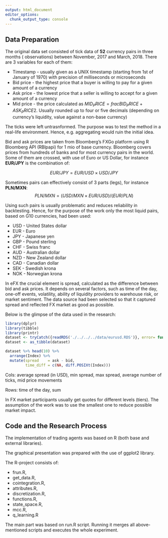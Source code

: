 ```yaml
---
output: html_document
editor_options:
  chunk_output_type: console
---
```

## Data Preparation

The original data set consisted of tick data of **52** currency pairs in three months
( observations) between November, 2017 and March, 2018. There are 3 variables for each of them:

* Timestamp - usually given as a UNIX timestamp (starting from 1st of January of 1970) with precision of milliseconds or microseconds
* Bid price - the highest price that a buyer is willing to pay for a given amount of a currency
* Ask price - the lowest price that a seller is willing to accept for a given amount of a currency
* Mid price - the price calculated as $MID_PRICE = frac{BID_PRICE + ASK_PRICE}{2}$. Usually rounded up to four or five decimals (depending on currency's liquidity, value against a non-base currency)



The ticks were left untrasnformed. The purpose was to test the method in a real-life environment. Hence, e.g. aggregating would ruin the initial idea.

Bid and ask prices are taken from Bloomberg's FXGo platform using R Bloomberg API (RBlpapi) for 1 mio of base currency.
Bloomberg covers prices from hundreds of banks and for most currency pairs in the world. Some of them are crossed, with use of Euro or US Dollar, for instance **EUR/JPY** is the combination of:

$$EUR/JPY = EUR/USD\times USD/JPY$$

Sometimes pairs can effectively consist of 3 parts (legs), for instance **PLN/MXN**:
$$PLN/MXN = (USD/MXN\times EUR/USD)/(EUR/PLN)$$

Using such pairs is usually problematic and reduces reliability in backtesting. Hence, for the purpose of the work only the most liquid pairs, based on G10 currencies, had been used:

* USD - United States dollar
* EUR - Euro
* JPY - Japanese yen
* GBP - Pound sterling
* CHF - Swiss franc
* AUD - Australian dollar
* NZD - New Zealand dollar
* CAD - Canadian dollar
* SEK - Swedish krona
* NOK - Norwegian krona

In eFX the crucial element is spread, calculated as the difference between bid and ask prices. It depends on several factors, such as time of the day, one-off events, volatility, ability of liquidity providers to warehouse risk, or market sentiment. The data source had been selected so that it captured spread and reflected FX market as good as possible.

Below is the glimpse of the data used in the research:


```r
library(dplyr)
library(tibble)
library(printr)
dataset <- tryCatch({readRDS('./../../../data/eurusd.RDS')}, error= function(x) getwd())
dataset <- as_tibble(dataset)

```

```r
dataset %>% head(10) %>%
  arrange(Index) %>%
  mutate(spread    = ask - bid,
         time_diff = c(NA, diff.POSIXt(Index)))


```


Cols: average spread (in USD), min spread, max spread, average number of ticks, mid price movements

Rows: time of the day, sum

In FX market participants usually get quotes for different levels (tiers). The assumption of the work was to use the smallest one to reduce possible market impact.

## Code and the Research Process

The implementation of trading agents was based on R (both base and external libraries).

The graphical presentation was prepared with the use of ggplot2 library.


The R-project consists of:

* frun.R,
* get_data.R,
* cointegration.R,
* attributes.R,
* discretization.R,
* functions.R,
* state_space.R,
* mcc.R,
* q_learning.R



The main part was based on run.R script. Running it merges all above-mentioned scripts and executes the whole experiment.
